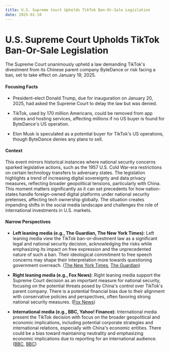 ```yaml
---
title: U.S. Supreme Court Upholds TikTok Ban-Or-Sale Legislation
date: 2025-01-18
---
```


# U.S. Supreme Court Upholds TikTok Ban-Or-Sale Legislation

The Supreme Court unanimously upheld a law demanding TikTok's divestment from its Chinese parent company ByteDance or risk facing a ban, set to take effect on January 19, 2025.

#### Focusing Facts

- President-elect Donald Trump, due for inauguration on January 20, 2025, had asked the Supreme Court to delay the law but was denied.

- TikTok, used by 170 million Americans, could be removed from app stores and hosting services, affecting millions if no US buyer is found for ByteDance's US operation.

- Elon Musk is speculated as a potential buyer for TikTok's US operations, though ByteDance denies any plans to sell.

#### Context

This event mirrors historical instances where national security concerns sparked legislative actions, such as the 1957 U.S. Cold War-era restrictions on certain technology transfers to adversary states. The legislation highlights a trend of increasing digital sovereignty and data privacy measures, reflecting broader geopolitical tensions, particularly with China. This moment matters significantly as it can set precedents for how nation-states handle foreign-owned digital platforms under national security pretenses, affecting tech ownership globally. The situation creates impending shifts in the social media landscape and challenges the role of international investments in U.S. markets.

#### Narrow Perspectives

- **Left leaning media (e.g., The Guardian, The New York Times)**: Left leaning media view the TikTok ban-or-divestment law as a significant legal and national security decision, acknowledging the risks while emphasizing its impact on free expression and the unprecedented nature of such a ban. Their ideological commitment to free speech concerns may shape their interpretation more towards questioning government overreach. ([The New York Times](https://www.nytimes.com/live/2025/01/17/us/tiktok-ban-supreme-court), [The Guardian](https://www.theguardian.com/us-news/live/2025/jan/17/politics-updates-supreme-court-tiktok))

- **Right leaning media (e.g., Fox News)**: Right leaning media support the Supreme Court decision as an important measure for national security, focusing on the potential threats posed by China's control over TikTok's parent company. There is a potential financial bias due to their alignment with conservative policies and perspectives, often favoring strong national security measures. ([Fox News](https://www.foxnews.com/politics/supreme-court-issues-ruling-looming-tiktok-ban))

- **International media (e.g., BBC, Yahoo! Finance)**: International media present the TikTok decision with focus on the broader geopolitical and economic implications, including potential corporate strategies and international relations, especially with China's economic entities. There could be a bias toward maintaining neutrality and emphasizing economic implications due to reporting for an international audience. ([BBC](https://www.bbc.com/news/articles/c3e18qylq5do), [BBC](https://www.bbc.com/news/articles/c3e18qylq5do?xtor=AL-72-%255Bpartner%255D-%255Binforadio%255D-%255Bheadline%255D-%255Bnews%255D-%255Bbizdev%255D-%255Bisapi%255D))
